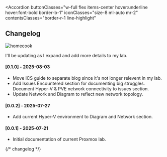


<section id="changelog" class="scroll-anchor-offset">

<Accordion
  buttonClasses="w-full flex items-center hover:underline hover:font-bold border-b-1"
  iconClasses="size-8 ml-auto mr-2"
  contentsClasses="border-r-1 line-highlight"
>
<h2 slot="title" class="ml-2 mt-2 mb-1 !border-b-0">Changelog</h2>
<span slot="contents">

<Image
  class="size-fit mb-0 mt-4"
  src={homecook}
  alt="homecook"
  width={200}
  height={200}
/>

I'll be updating as I expand and add more details to my lab.

#### [0.1.0] - 2025-08-03
- Move ICS guide to separate blog since it's not longer relevent in my lab.
- Add Issues Encountered section for documenting big struggles. Document Hyper-V & PVE network
  connectivity to issues section.
- Update Network and Diagram to reflect new network topology.

#### [0.0.2] - 2025-07-27
- Add current Hyper-V environment to Diagram and Network section.

#### [0.0.1] - 2025-07-21
- Initial documentation of current Proxmox lab.

</span>
</Accordion>

</section> {/* changelog */}
